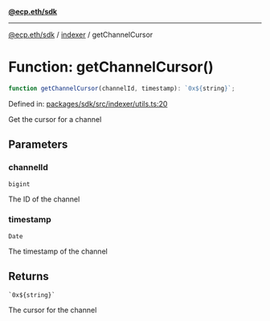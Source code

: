 [**@ecp.eth/sdk**](../../index.mdx)

***

[@ecp.eth/sdk](/sdk-reference/index.mdx) / [indexer](/sdk-reference/indexer/index.mdx) / getChannelCursor

# Function: getChannelCursor()

```ts
function getChannelCursor(channelId, timestamp): `0x${string}`;
```

Defined in: [packages/sdk/src/indexer/utils.ts:20](https://github.com/ecp-eth/comments-monorepo/blob/main/packages/sdk/src/indexer/utils.ts#L20)

Get the cursor for a channel

## Parameters

### channelId

`bigint`

The ID of the channel

### timestamp

`Date`

The timestamp of the channel

## Returns

`` `0x${string}` ``

The cursor for the channel
